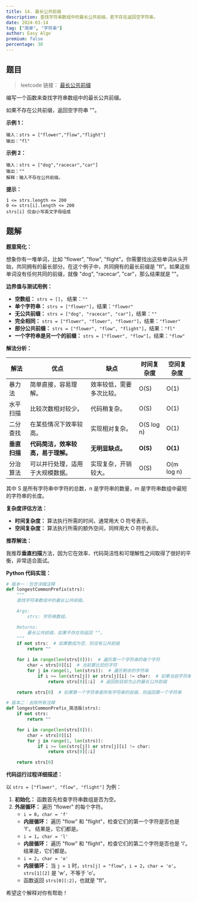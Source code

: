 ```yaml
---
title: 14. 最长公共前缀
description: 查找字符串数组中的最长公共前缀，若不存在返回空字符串。
date: 2024-03-14
tag: ["简单", "字符串"]
author: Easy Algo
premium: false
percentage: 30
---
```


## 题目

> leetcode 链接： [最长公共前缀](https://leetcode.cn/problems/longest-common-prefix/)

编写一个函数来查找字符串数组中的最长公共前缀。

如果不存在公共前缀，返回空字符串 ""。


**示例 1：**
```
输入：strs = ["flower","flow","flight"]
输出："fl"
```

**示例 2：**
```
输入：strs = ["dog","racecar","car"]
输出：""
解释：输入不存在公共前缀。
```
 

**提示：**
```
1 <= strs.length <= 200
0 <= strs[i].length <= 200
strs[i] 仅由小写英文字母组成
```

## 题解

**题意简化：**

想象你有一堆单词，比如 "flower", "flow", "flight"。你需要找出这些单词从头开始，共同拥有的最长部分。在这个例子中，共同拥有的最长前缀是 "fl"。如果这些单词没有任何共同的前缀，就像 "dog", "racecar", "car"，那么结果就是 ""。

**边界值与测试用例：**

*   **空数组：** `strs = []`， 结果：`""`
*   **单个字符串：** `strs = ["flower"]`，结果：`"flower"`
*   **无公共前缀：** `strs = ["dog", "racecar", "car"]`，结果：`""`
*   **完全相同：** `strs = ["flower", "flower", "flower"]`，结果：`"flower"`
*   **部分公共前缀：** `strs = ["flower", "flow", "flight"]`，结果：`"fl"`
*   **一个字符串是另一个的前缀：** `strs = ["flower", "flow"]`，结果：`"flow"`

**解法分析：**

| 解法           | 优点                                                                 | 缺点                                                                 | 时间复杂度 | 空间复杂度 |
| -------------- | -------------------------------------------------------------------- | -------------------------------------------------------------------- | -------- | -------- |
| 暴力法         | 简单直接，容易理解。                                                              | 效率较低，需要多次比较。                                                             | O(S)     | O(1)     |
| 水平扫描       | 比较次数相对较少。                                                              | 代码稍复杂。                                                               | O(S)     | O(1)     |
| 二分查找       | 在某些情况下效率较高。                                                              | 实现相对复杂。                                                               | O(S log n) | O(1)     |
| **垂直扫描**   | **代码简洁，效率较高，易于理解。**                                                        | **无明显缺点。**                                                               | **O(S)** | **O(1)** |
| 分治算法       | 可以并行处理，适用于大规模数据。                                                            | 实现复杂，开销较大。                                                               | O(S)     | O(m log n)     |

其中 S 是所有字符串中字符的总数，n 是字符串的数量，m 是字符串数组中最短的字符串的长度。

**复杂度评估方法：**

*   **时间复杂度：** 算法执行所需的时间，通常用大 O 符号表示。
*   **空间复杂度：** 算法执行所需的额外空间，同样用大 O 符号表示。

**推荐解法：**

我推荐**垂直扫描**方法，因为它在效率、代码简洁性和可理解性之间取得了很好的平衡，非常适合面试。

**Python 代码实现：**

```python
# 版本一：包含详细注释
def longestCommonPrefix(strs):
    """
    查找字符串数组中的最长公共前缀。

    Args:
        strs: 字符串数组。

    Returns:
        最长公共前缀，如果不存在则返回 ""。
    """
    if not strs:  # 如果数组为空，则没有公共前缀
        return ""

    for i in range(len(strs[0])):  # 遍历第一个字符串的每个字符
        char = strs[0][i]  # 当前要比较的字符
        for j in range(1, len(strs)):  # 遍历剩余的字符串
            if i >= len(strs[j]) or strs[j][i] != char:  # 如果当前字符串太短或者字符不匹配
                return strs[0][:i]  # 返回到目前为止的最长公共前缀

    return strs[0]  # 如果第一个字符串是所有字符串的前缀，则返回第一个字符串

# 版本二：去除所有注释
def longestCommonPrefix_简洁版(strs):
    if not strs:
        return ""

    for i in range(len(strs[0])):
        char = strs[0][i]
        for j in range(1, len(strs)):
            if i >= len(strs[j]) or strs[j][i] != char:
                return strs[0][:i]

    return strs[0]
```

**代码运行过程详细描述：**

以 `strs = ["flower", "flow", "flight"]` 为例：

1.  **初始化：** 函数首先检查字符串数组是否为空。
2.  **外层循环：** 遍历 "flower" 的每个字符。
    *   `i = 0`，`char = 'f'`
    *   **内层循环：** 遍历 "flow" 和 "flight"，检查它们的第一个字符是否也是 'f'。 结果是，它们都是。
    *   `i = 1`，`char = 'l'`
    *   **内层循环：** 遍历 "flow" 和 "flight"，检查它们的第二个字符是否也是 'l'。 结果是，它们都是。
    *   `i = 2`，`char = 'o'`
    *   **内层循环：** 当 `j = 1` 时，`strs[j] = "flow"`，`i = 2`，`char = 'o'`。`strs[1][2]` 是 'w'，不等于 'o'。
    *   函数返回 `strs[0][:2]`，也就是 "fl"。

希望这个解释对你有帮助！